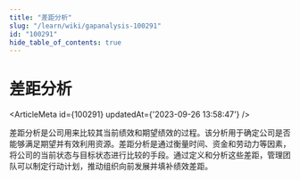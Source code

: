 ```yaml
---
title: "差距分析"
slug: "/learn/wiki/gapanalysis-100291"
id: "100291"
hide_table_of_contents: true
---
```



# 差距分析

<ArticleMeta id={100291} updatedAt={'2023-09-26 13:58:47'} />
<div className='border-solid border-b border-t-0 my-4 border-[var(--ifm-color-gray-300)]' />

差距分析是公司用来比较其当前绩效和期望绩效的过程。该分析用于确定公司是否能够满足期望并有效利用资源。差距分析是通过衡量时间、资金和劳动力等因素，将公司的当前状态与目标状态进行比较的手段。通过定义和分析这些差距，管理团队可以制定行动计划，推动组织向前发展并填补绩效差距。
